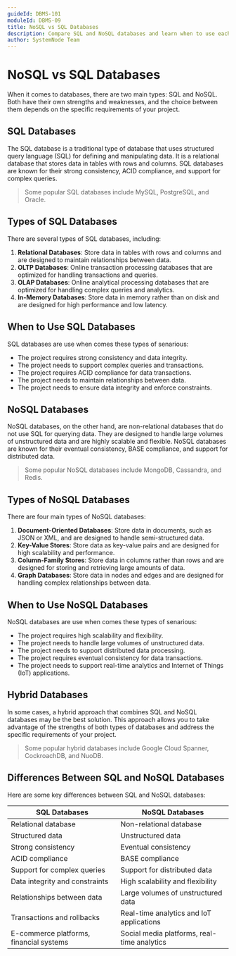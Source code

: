 ```yaml
---
guideId: DBMS-101
moduleId: DBMS-09
title: NoSQL vs SQL Databases
description: Compare SQL and NoSQL databases and learn when to use each.
author: SystemNode Team
---
```


# NoSQL vs SQL Databases

When it comes to databases, there are two main types: SQL and NoSQL. Both have their own strengths and weaknesses, and the choice between them depends on the specific requirements of your project.

## SQL Databases
The SQL database is a traditional type of database that uses structured query language (SQL) for defining and manipulating data. It is a relational database that stores data in tables with rows and columns. SQL databases are known for their strong consistency, ACID compliance, and support for complex queries.

> Some popular SQL databases include MySQL, PostgreSQL, and Oracle.

## Types of SQL Databases
There are several types of SQL databases, including:

1. **Relational Databases**: Store data in tables with rows and columns and are designed to maintain relationships between data.
2. **OLTP Databases**: Online transaction processing databases that are optimized for handling transactions and queries.
3. **OLAP Databases**: Online analytical processing databases that are optimized for handling complex queries and analytics.
4. **In-Memory Databases**: Store data in memory rather than on disk and are designed for high performance and low latency.

## When to Use SQL Databases
SQL databases are use when comes these types of senarious:

- The project requires strong consistency and data integrity.
- The project needs to support complex queries and transactions.
- The project requires ACID compliance for data transactions.
- The project needs to maintain relationships between data.
- The project needs to ensure data integrity and enforce constraints.

## NoSQL Databases
NoSQL databases, on the other hand, are non-relational databases that do not use SQL for querying data. They are designed to handle large volumes of unstructured data and are highly scalable and flexible. NoSQL databases are known for their eventual consistency, BASE compliance, and support for distributed data.

> Some popular NoSQL databases include MongoDB, Cassandra, and Redis.

## Types of NoSQL Databases
There are four main types of NoSQL databases:

1. **Document-Oriented Databases**: Store data in documents, such as JSON or XML, and are designed to handle semi-structured data.
2. **Key-Value Stores**: Store data as key-value pairs and are designed for high scalability and performance.
3. **Column-Family Stores**: Store data in columns rather than rows and are designed for storing and retrieving large amounts of data.
4. **Graph Databases**: Store data in nodes and edges and are designed for handling complex relationships between data.

## When to Use NoSQL Databases
NoSQL databases are use when comes these types of senarious:

- The project requires high scalability and flexibility.
- The project needs to handle large volumes of unstructured data.
- The project needs to support distributed data processing.
- The project requires eventual consistency for data transactions.
- The project needs to support real-time analytics and Internet of Things (IoT) applications.

## Hybrid Databases
In some cases, a hybrid approach that combines SQL and NoSQL databases may be the best solution. This approach allows you to take advantage of the strengths of both types of databases and address the specific requirements of your project.

> Some popular hybrid databases include Google Cloud Spanner, CockroachDB, and NuoDB.

## Differences Between SQL and NoSQL Databases
Here are some key differences between SQL and NoSQL databases:

| SQL Databases | NoSQL Databases |
|--------------|----------------|
| Relational database | Non-relational database |
| Structured data | Unstructured data |
| Strong consistency | Eventual consistency |
| ACID compliance | BASE compliance |
| Support for complex queries | Support for distributed data |
| Data integrity and constraints | High scalability and flexibility |
| Relationships between data | Large volumes of unstructured data |
| Transactions and rollbacks | Real-time analytics and IoT applications |
| E-commerce platforms, financial systems | Social media platforms, real-time analytics |